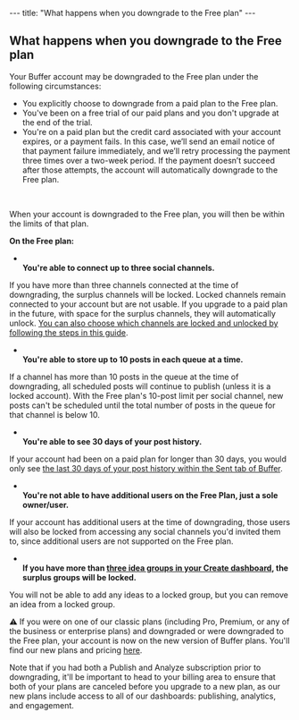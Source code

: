 --- title: "What happens when you downgrade to the Free plan" --- <article id="fullArticle"> <h1 class="title">What happens when you downgrade to the Free plan</h1> <a href="javascript:window.print()" class="printArticle" title="Print this article" aria-label="Print this Article"><i class="icon-print"></i></a> <p>Your Buffer account may be downgraded to the Free plan under the following circumstances:</p> <ul> <li>You explicitly choose to downgrade from a paid plan to the Free plan.</li> <li>You've been on a free trial of our paid plans and you don't upgrade at the end of the trial.</li> <li>You're on a paid plan but the credit card associated with your account expires, or a payment fails. In this case, we’ll send an email notice of that payment failure immediately, and we’ll retry processing the payment three times over a two-week period. If the payment doesn’t succeed after those attempts, the account will automatically downgrade to the Free plan.</li> </ul><br /> <p>When your account is downgraded to the Free plan, you will then be within the limits of that plan.</p> <p><b>On the Free plan:</b></p> <ul> <li></li><b>You're able to connect up to three social channels. </b></li> </ul> <p>If you have more than three channels connected at the time of downgrading, the surplus channels will be locked. Locked channels remain connected to your account but are not usable. If you upgrade to a paid plan in the future, with space for the&nbsp;surplus channels, they will automatically unlock.&nbsp;<a href="https://buffer.helpscoutdocs.com/article/576-unlocking-a-locked-channel-in-buffer" target="_self">You can also choose which channels are locked and unlocked by following the steps in this guide</a>.</p> <ul> <li></li><b>You're able to store up to 10 posts in each queue at a time.</b></li> </ul> <p>If a channel has more than 10 posts in the queue at the time of downgrading, all scheduled posts will continue to publish (unless it is a locked account). With the Free plan's 10-post limit per social channel, new posts can't be scheduled until the total number of posts in the queue for that channel is below 10.</p> <ul> <li></li><b>You're able to see 30 days of your post history. </b></li> </ul> <p>If your account had been on a paid plan for longer than 30 days, you would only see <a href="https://support.buffer.com//support.buffer.com/article/517-insights-on-shared-posts-within-your-publishing-dashboard#h_4e565f24-43f5-41ed-8b87-dd9ea03ff949">the last 30 days of your post history within the Sent tab of Buffer</a>.</p> <ul> <li></li><b>You're not able to have additional users on the Free Plan, just a sole owner/user.</b></li> </ul> <p>If your account has additional users at the time of downgrading, those users will also be locked from accessing any social channels you'd invited them to, since additional users are not supported on the Free plan.</p> <ul> <li></li><b>If you have more than </b><a href="https://support.buffer.com//support.buffer.com/article/589-creating-ideas-in-buffer#Organizing-and-filtering-ideas-Ec8t6"><b>three idea groups in your Create dashboard</b></a><b>, the surplus groups will be locked. </b></li> </ul> <p>You will not be able to add any ideas to a locked group, but you can remove an idea from a locked group.</p> <div class="callout-red"> <p>⚠️ If you were on one of our classic plans (including Pro, Premium, or any of the business or enterprise plans) and downgraded or were downgraded to the Free plan, your account is now on the new version of Buffer plans. You'll find our new plans and pricing&nbsp;<a href="https://buffer.com/pricing" target="_blank">here</a>.</p> <p>Note that if you had both a Publish and Analyze subscription prior to downgrading, it'll be important to head to your billing area to ensure that both of your plans are canceled before you upgrade to a new plan, as our new plans include access to all of our dashboards: publishing, analytics, and engagement.</p> </div> </article> 